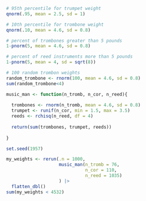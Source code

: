 ```r
# 95th percentile for trumpet weight
qnorm(.95, mean = 2.5, sd = 1)
```

```r
# 10th percentile for trombone weight
qnorm(.10, mean = 4.6, sd = 0.8)
```

```r
# percent of trombones greater than 5 pounds
1-pnorm(5, mean = 4.6, sd = 0.8)
```

```r
# percent of reed instruments more than 5 pounds
1-pnorm(5, mean = 4, sd = sqrt(8))
```

```r
# 100 random trombon weights
random_trombone <- rnorm(100, mean = 4.6, sd = 0.8)
sum(random_trombone<4)
```

```r
music_man <- function(n_tromb, n_cor, n_reed){
  
  trombones <- rnorm(n_tromb, mean = 4.6, sd = 0.8)
  trumpet <- runif(n_cor, min = 1.5, max = 3.5)
  reeds <- rchisq(n_reed, df = 4)
  
  return(sum(trombones, trumpet, reeds))
  
}

set.seed(1957)

my_weights <- rerun(.n = 1000, 
                    music_man(n_tromb = 76,
                              n_cor = 110,
                              n_reed = 1035)
                    ) |> 
  flatten_dbl()
sum(my_weights < 4532)
```
